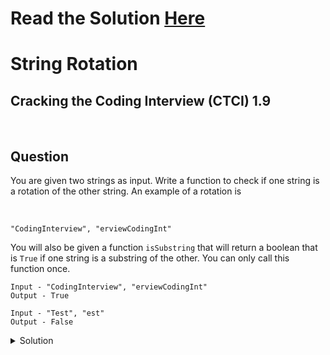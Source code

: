 # Read the Solution [Here](https://quastor.org/cracking-the-coding-interview/arrays-and-strings/string-rotation)

# String Rotation

## Cracking the Coding Interview (CTCI) 1.9

<br />

## Question

You are given two strings as input. Write a function to check if one string is a rotation of the
other string. An example of a rotation is

<br />

`"CodingInterview", "erviewCodingInt"`

You will also be given a function `isSubstring` that will return a boolean that is `True` if one string is a substring of the other. You can only call this function once.

```
Input - "CodingInterview", "erviewCodingInt"
Output - True

Input - "Test", "est"
Output - False
```

<details>
  <summary>Solution</summary>


Let's label the input strings `x1` and `x2`. If x1 is a rotation of x2 then there must be a rotation point. An example is if `x1` is `"erviewCodingInt"` and `x2` is `"CodingInterview"`. Then, the rotation point is after `"CodingInt"`. We can imagine spliting `x2` at the rotation point into `a` and `b` where `a` is `"CodingInt"` and `b` is `"erview"`.

<br />

Then, `x1` is `ba` and `x2` is `ab`.

<br />

`x1 = erviewCodingInt = b + a = erview + CodingInt`

`x2 = CodingInterview = a + b = CodingInt + erview`

<br />

So, we want to see if we can split `x2` into `a` and `b` so that `ba = x1` and `ab = x2`.

<br />

We can also see that `ba` will always be a substring of `ab + ab`, as there is a `ba` after the first `a`. Therefore, `x1` will always be a substring of `x2 + x2`.

<br />

We can check if `x1` is a rotation of `x2` by seeing if `x1` is a substring of `x2 + x2`.

```python
def isRotation(x1, x2):
    return isSubstring(x1, x2 + x2)
```

The time complexity of this code is $$O(n + m)$$ where $$n$$ is the length of `x1` and $$m$$ is the length of `x2`. We are assuming that `isSubstring` runs in $$O(n + m)$$ time. Concatinating `x2 + x2` will take $$O(m)$$ time.

Therefore, the time complexity is $$O(n + m)$$. The space complexity is $$O(n + m)$$ as well.

</details>

